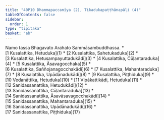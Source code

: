 ```yaml
---
title: "40P10 Dhammapaccanīya (2), Tikadukapaṭṭhānapāḷi (4)"
tableOfContents: false
sidebar:
  order: 1
type: "tipitaka"
basket: "ab"
---
```


<Paragraph number="1" type="center">
Namo tassa Bhagavato Arahato Sammāsambuddhassa.

</Paragraph>

<TableOfContents>
* [1 Kusalattika, Hetuduka](1)
* [2 Kusalattika, Sahetukaduka](2)
* [3 Kusalattika, Hetusampayuttadukādi](3)
* [4 Kusalattika, Cūḷantaraduka](4)
* [5 Kusalattika, Āsavagocchaka](5)
* [6 Kusalattika, Saññojanagocchakādi](6)
* [7 Kusalattika, Mahantaraduka](7)
* [8 Kusalattika, Upādānadukādi](8)
* [9 Kusalattika, Piṭṭhiduka](9)
* [10 Vedanāttika, Hetuduka](10)
* [11 Vipākattikādi, Hetuduka](11)
* [12 Sanidassanattika, Hetudukādi](12)
* [13 Sanidassanattika, Cūḷantaraduka](13)
* [14 Sanidassanattika, Āsavāsavagocchakādi](14)
* [15 Sanidassanattika, Mahantaraduka](15)
* [16 Sanidassanattika, Upādānadukādi](16)
* [17 Sanidassanattika, Piṭṭhiduka](17)
</TableOfContents>
